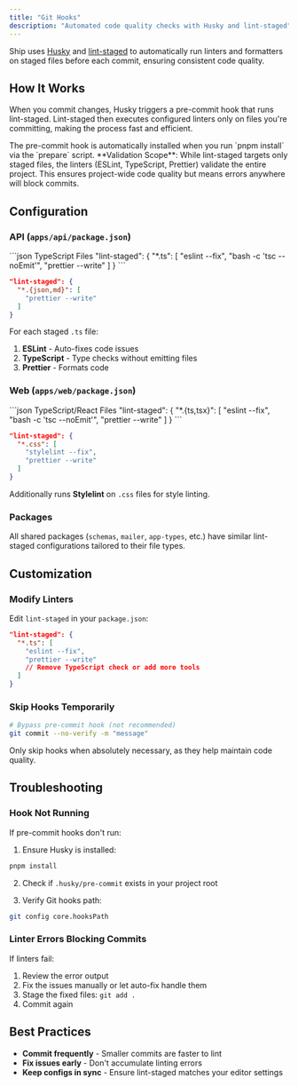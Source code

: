 ```yaml
---
title: "Git Hooks"
description: "Automated code quality checks with Husky and lint-staged"
---
```


Ship uses [Husky](https://typicode.github.io/husky/) and [lint-staged](https://github.com/lint-staged/lint-staged) to automatically run linters and formatters on staged files before each commit, ensuring consistent code quality.

## How It Works

When you commit changes, Husky triggers a pre-commit hook that runs lint-staged. Lint-staged then executes configured linters only on files you're committing, making the process fast and efficient.

<Info>
  The pre-commit hook is automatically installed when you run `pnpm install` via the `prepare` script.
</Info>

<Note>
  **Validation Scope**: While lint-staged targets only staged files, the linters (ESLint, TypeScript, Prettier) validate the entire project. This ensures project-wide code quality but means errors anywhere will block commits.
</Note>

## Configuration

### API (`apps/api/package.json`)

<CodeGroup>
```json TypeScript Files
"lint-staged": {
  "*.ts": [
    "eslint --fix",
    "bash -c 'tsc --noEmit'",
    "prettier --write"
  ]
}
```

```json JSON & Markdown
"lint-staged": {
  "*.{json,md}": [
    "prettier --write"
  ]
}
```
</CodeGroup>

For each staged `.ts` file:
1. **ESLint** - Auto-fixes code issues
2. **TypeScript** - Type checks without emitting files
3. **Prettier** - Formats code

### Web (`apps/web/package.json`)

<CodeGroup>
```json TypeScript/React Files
"lint-staged": {
  "*.{ts,tsx}": [
    "eslint --fix",
    "bash -c 'tsc --noEmit'",
    "prettier --write"
  ]
}
```

```json CSS Files
"lint-staged": {
  "*.css": [
    "stylelint --fix",
    "prettier --write"
  ]
}
```
</CodeGroup>

Additionally runs **Stylelint** on `.css` files for style linting.

### Packages

All shared packages (`schemas`, `mailer`, `app-types`, etc.) have similar lint-staged configurations tailored to their file types.

## Customization

### Modify Linters

Edit `lint-staged` in your `package.json`:

```json
"lint-staged": {
  "*.ts": [
    "eslint --fix",
    "prettier --write"
    // Remove TypeScript check or add more tools
  ]
}
```

### Skip Hooks Temporarily

```bash
# Bypass pre-commit hook (not recommended)
git commit --no-verify -m "message"
```

<Tip>
  Only skip hooks when absolutely necessary, as they help maintain code quality.
</Tip>

## Troubleshooting

### Hook Not Running

If pre-commit hooks don't run:

1. Ensure Husky is installed:
```bash
pnpm install
```

2. Check if `.husky/pre-commit` exists in your project root

3. Verify Git hooks path:
```bash
git config core.hooksPath
```

### Linter Errors Blocking Commits

If linters fail:

1. Review the error output
2. Fix the issues manually or let auto-fix handle them
3. Stage the fixed files: `git add .`
4. Commit again

## Best Practices

- **Commit frequently** - Smaller commits are faster to lint
- **Fix issues early** - Don't accumulate linting errors
- **Keep configs in sync** - Ensure lint-staged matches your editor settings

